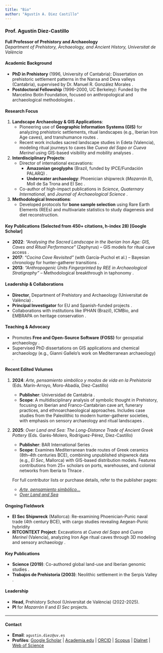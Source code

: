 ```yaml
---
title: "Bio"
author: "Agustín A. Diez Castillo"
---
```


### **Prof. Agustín Diez-Castillo**

**Full Professor of Prehistory and Archaeology**\
*Department of Prehistory, Archaeology, and Ancient History, Universitat de València*

#### **Academic Background**

-   **PhD in Prehistory** (1996, University of Cantabria): Dissertation on prehistoric settlement patterns in the Nansa and Deva valleys (Cantabria), supervised by Dr. Manuel R. González Morales .\
-   **Postdoctoral Fellowship** (1996–2000, UC Berkeley): Funded by the Marcelino Botín Foundation, focused on anthropological and archaeological methodologies .

#### **Research Focus**

1.  **Landscape Archaeology & GIS Applications**:
    -   Pioneering use of **Geographic Information Systems (GIS)** for analyzing prehistoric settlements, ritual landscapes (e.g., Iberian Iron Age caves), and transhumance routes .\
    -   Recent work includes sacred landscape studies in Edeta (Valencia), modeling ritual journeys to caves like *Cueva del Sapo or Cueva Merinel* using GIS-based visibility and mobility analyses .
2.  **Interdisciplinary Projects**:
    -   Director of international excavations:
        -   **Amazonian geoglyphs** (Brazil, funded by IPCE/Fundación PALARQ) .\
        -   **Underwater archaeology**: Phoenician shipwreck (*Mazarrón II*), Moll de Sa Trona and El Sec .\
    -   Co-author of high-impact publications in *Science*, *Quaternary International*, and *Journal of Archaeological Science* .
3.  **Methodological Innovations**:
    -   Developed protocols for **bone sample selection** using Rare Earth Elements (REEs) and multivariate statistics to study diagenesis and diet reconstruction.

#### **Key Publications** (Selected from 450+ citations, h-index 28) \[Google Scholar\]

-   **2022**: *"Analysing the Sacred Landscape in the Iberian Iron Age: GIS, Caves and Ritual Performance"* (Zephyrus) – GIS models for ritual cave access .\
-   **2017**: *"Cocina Cave Revisited"* (with García-Puchol et al.) – Bayesian chronology for hunter-gatherer transitions .\
-   **2013**: *"Anthropogenic Units Fingerprinted by REE in Archaeological Stratigraphy"* – Methodological breakthrough in taphonomy .

#### **Leadership & Collaborations**

-   **Director**, Department of Prehistory and Archaeology (Universitat de València) .\
-   **Principal Investigator** for EU and Spanish-funded projects .\
-   Collaborations with institutions like IPHAN (Brazil), ICMBio, and EMBRAPA on heritage conservation .

#### **Teaching & Advocacy**

-   Promotes **Free and Open-Source Software (FOSS)** for geospatial archaeology .\
-   Supervised PhD dissertations on GIS applications and chemical archaeology (e.g., Gianni Gallelo’s work on Mediterranean archaeology) .

#### **Recent Edited Volumes**

1.  **2024**: *Arte, pensamiento simbólico y modos de vida en la Prehistoria* (Eds. Marín-Arroyo, Moro-Abadía, Diez-Castillo)

    -   **Publisher**: Universidad de Cantabria .\
    -   **Scope**: A multidisciplinary analysis of symbolic thought in Prehistory, focusing on Iberian and Franco-Cantabrian cave art, funerary practices, and ethnoarchaeological approaches. Includes case studies from the Paleolithic to modern hunter-gatherer societies, with emphasis on sensory archaeology and ritual landscapes .

2.  **2025**: *Over Land and Sea: The Long-Distance Trade of Ancient Greek Pottery* (Eds. Garés-Molero, Rodríguez-Pérez, Diez-Castillo)

    -   **Publisher**: BAR International Series .\
    -   **Scope**: Examines Mediterranean trade routes of Greek ceramics (8th–4th centuries BCE), combining unpublished shipwreck data (e.g., *El Sec*, Mallorca) with GIS-based distribution models. Features contributions from 25+ scholars on ports, warehouses, and colonial networks from Iberia to Thrace .

    For full contributor lists or purchase details, refer to the publisher pages:\

    -   [*Arte, pensamiento simbólico...*](https://www.editorial.unican.es/libro/arte-pensamiento-simbolico-y-modos-de-vida-en-la-prehistoria)\
    -   [*Over Land and Sea*](https://www.barpublishing.com/book/over-land-and-sea/)

#### **Ongoing Fieldwork**

-   **El Sec Shipwreck** (Mallorca): Re-examining Phoenician-Punic naval trade (4th century BCE), with cargo studies revealing Aegean-Punic hybridity
-   **RITCONTEXT Project**: Excavations at *Cueva del Sapo* and *Cueva Merinel* (Valencia), analyzing Iron Age ritual caves through 3D modeling and sensory archaeology .\

#### **Key Publications**

-   **Science (2019)**: Co-authored global land-use and Iberian genomic studies .\
-   **Trabajos de Prehistoria (2003)**: Neolithic settlement in the Serpis Valley .

#### **Leadership**

-   **Head**, Prehistory School (Universitat de València) (2022-2025).\
-   **PI** for *Mazarrón II* and *El Sec* projects.

#### 

------------------------------------------------------------------------

#### **Contact**

-   **Email**: `agustin.diez@uv.es`\
-   **Profiles**: [Google Scholar](https://scholar.google.com/citations?user=epHJTB0AAAAJ) \| [Academia.edu](https://uv.academia.edu/AgustinDiezCastillo) \| [ORCID](https://orcid.org/my-orcid?orcid=0000-0001-9122-2941) \| [Scopus](https://www.scopus.com/authid/detail.uri?authorId=57210862555) \| [Dialnet](https://dialnet.unirioja.es/servlet/autor?codigo=261252) \| [Web of Science](https://www.webofscience.com/wos/author/record/L-6336-2015)
